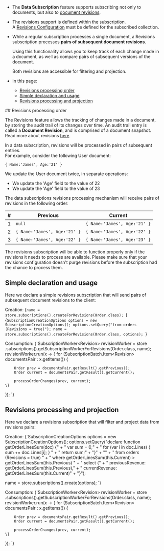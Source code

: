
<Admonition type="note" title="">

* The **Data Subscription** feature supports subscribing not only to documents, but also to [document revisions](../../../document-extensions/revisions/overview.mdx).  

* The revisions support is defined within the subscription.  
  A [Revisions Configuration](../../../document-extensions/revisions/client-api/operations/configure-revisions.mdx) must be defined for the subscribed collection.  

* While a regular subscription processes a single document, a Revisions subscription processes **pairs of subsequent document revisions**.  
    
    Using this functionality allows you to keep track of each change made in a document, as well as compare pairs of subsequent versions of the document.  
    
    Both revisions are accessible for filtering and projection.  

* In this page:  
  * [Revisions processing order](../../../client-api/data-subscriptions/advanced-topics/subscription-with-revisioning.mdx#revisions-processing-order)  
  * [Simple declaration and usage](../../../client-api/data-subscriptions/advanced-topics/subscription-with-revisioning.mdx#simple-declaration-and-usage)   
  * [Revisions processing and projection](../../../client-api/data-subscriptions/advanced-topics/subscription-with-revisioning.mdx#revisions-processing-and-projection)  

</Admonition>
## Revisions processing order

The Revisions feature allows the tracking of changes made in a document, by storing the audit trail of its changes over time. 
An audit trail entry is called a **Document Revision**, and is comprised of a document snapshot.  
Read more about revisions [here](../../../document-extensions/revisions/overview.mdx).  

In a data subscription, revisions will be processed in pairs of subsequent entries.  
For example, consider the following User document:  

`{
    Name:'James',
    Age:'21'
}`

We update the User document twice, in separate operations:  

* We update the 'Age' field to the value of 22  
* We update the 'Age' field to the value of 23  

The data subscriptions revisions processing mechanism will receive pairs of revisions in the following order:  

| # | Previous                     | Current                      |
|---|------------------------------|------------------------------| 
| 1 | `null`                       | `{ Name:'James', Age:'21' }` |
| 2 | `{ Name:'James', Age:'21' }` | `{ Name:'James', Age:'22' }` |
| 3 | `{ Name:'James', Age:'22' }` | `{ Name:'James', Age:'23' }` |
 
<Admonition type="warning" title="">
The revisions subscription will be able to function properly only if the revisions it needs to process are available.
Please make sure that your revisions configuration doesn't purge revisions before the subscription had the chance to process them.  
</Admonition>



## Simple declaration and usage

Here we declare a simple revisions subscription that will send pairs of subsequent document revisions to the client:

Creation:
<Tabs groupId='languageSyntax'>
<TabItem value="Generic-syntax" label="Generic-syntax">
<CodeBlock language="java">
{`name = store.subscriptions().createForRevisions(Order.class);
`}
</CodeBlock>
</TabItem>
<TabItem value="RQL-syntax" label="RQL-syntax">
<CodeBlock language="java">
{`SubscriptionCreationOptions options = new SubscriptionCreationOptions();
options.setQuery("from orders (Revisions = true)");
name = store.subscriptions().createForRevisions(Order.class, options);
`}
</CodeBlock>
</TabItem>
</Tabs>

Consumption:
<TabItem value="use_simple_revision_subscription_generic" label="use_simple_revision_subscription_generic">
<CodeBlock language="java">
{`SubscriptionWorker<Revision<Order>> revisionWorker = store
    .subscriptions().getSubscriptionWorkerForRevisions(Order.class, name);
revisionWorker.run(x -> \{
    for (SubscriptionBatch.Item<Revision<Order>> documentsPair : x.getItems()) \{

        Order prev = documentsPair.getResult().getPrevious();
        Order current = documentsPair.getResult().getCurrent();

        processOrderChanges(prev, current);
    \}
\});
`}
</CodeBlock>
</TabItem>



## Revisions processing and projection

Here we declare a revisions subscription that will filter and project data from revisions pairs:

Creation:
<TabItem value="create_projected_revisions_subscription_RQL" label="create_projected_revisions_subscription_RQL">
<CodeBlock language="java">
{`SubscriptionCreationOptions options = new SubscriptionCreationOptions();
options.setQuery("declare function getOrderLinesSum(doc) \{" +
    "    var sum = 0;" +
    "    for (var i in doc.Lines) \{ sum += doc.Lines[i]; \} " +
    "    return sum;" +
    "\}" +
    "" +
    "  from orders (Revisions = true) " +
    " where getOrderLinesSum(this.Current) > getOrderLinesSum(this.Previous) " +
    " select \{" +
    "  previousRevenue: getOrderLinesSum(this.Previous)," +
    "  currentRevenue: getOrderLinesSum(this.Current)" +
    "\}");

name = store.subscriptions().create(options);
`}
</CodeBlock>
</TabItem>

Consumption:
<TabItem value="use_simple_revision_subscription_generic" label="use_simple_revision_subscription_generic">
<CodeBlock language="java">
{`SubscriptionWorker<Revision<Order>> revisionWorker = store
    .subscriptions().getSubscriptionWorkerForRevisions(Order.class, name);
revisionWorker.run(x -> \{
    for (SubscriptionBatch.Item<Revision<Order>> documentsPair : x.getItems()) \{

        Order prev = documentsPair.getResult().getPrevious();
        Order current = documentsPair.getResult().getCurrent();

        processOrderChanges(prev, current);
    \}
\});
`}
</CodeBlock>
</TabItem>




